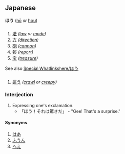 == Japanese ==
'''ほう''' ([[hō]] ''or'' [[hou]])

=== {{Furigana}} ===

===== {{Onyomi}} =====
# [[法]] ''([[law]] or [[mode]])''
# [[方]] ''([[direction]])''
# [[砲]] ''([[cannon]])''
# [[報]] ''([[report]])''
# [[宝]] ''([[treasure]])''

{{onstub}}

See also [[Special:Whatlinkshere/ほう]]

===== {{Kunyomi}} =====
# [[這う]] ''([[crawl]] or [[creepy]])''


=== Interjection ===
# Expressing one's exclamation.
#* 「ほう！それは驚きだ」 -  "Gee! That's a surprise."

==== Synonyms ====
# [[はあ]]
# [[ふうん]]
# [[へえ]]